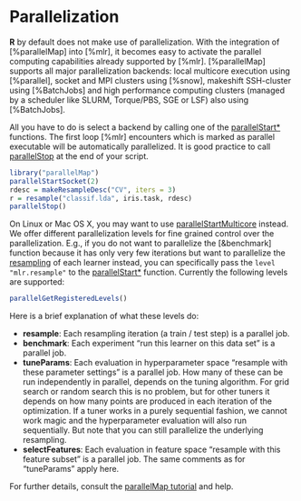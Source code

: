 # Parallelization

**R** by default does not make use of parallelization.
With the integration of [%parallelMap] into [%mlr], it becomes easy to activate the parallel computing capabilities already supported by [%mlr].
[%parallelMap] supports all major parallelization backends: local multicore execution using [%parallel], socket and MPI clusters using [%snow], makeshift SSH-cluster using [%BatchJobs] and high performance computing clusters (managed by a scheduler like SLURM, Torque/PBS, SGE or LSF) also using [%BatchJobs].

All you have to do is select a backend by calling one of the
[parallelStart*](&parallelMap::parallelStart) functions.
The first loop [%mlr] encounters which is marked as parallel executable will be automatically parallelized.
It is good practice to call [parallelStop](&parallelMap::parallelStop) at the end of your script.

```r
library("parallelMap")
parallelStartSocket(2)
rdesc = makeResampleDesc("CV", iters = 3)
r = resample("classif.lda", iris.task, rdesc)
parallelStop()
```

On Linux or Mac OS X, you may want to use
[parallelStartMulticore](&parallelMap::parallelStart) instead.
We offer different parallelization levels for fine grained control over the parallelization.
E.g., if you do not want to parallelize the [&benchmark] function because it has only very few iterations but want to parallelize the [resampling](&resample) of each learner instead,
you can specifically pass the ``level`` `"mlr.resample"` to the [parallelStart*](&parallelMap::parallelStart) function.
Currently the following levels are supported:
```r
parallelGetRegisteredLevels()
```

Here is a brief explanation of what these levels do:

* **resample**: Each resampling iteration (a train / test step) is a parallel job.
* **benchmark**: Each experiment "run this learner on this data set" is a parallel job.
* **tuneParams**: Each evaluation in hyperparameter space "resample with these parameter settings" is a parallel job.
  How many of these can be run independently in parallel, depends on the tuning algorithm.
  For grid search or random search this is
  no problem, but for other tuners it depends on how many points are produced in each iteration
  of the optimization. If a tuner works in a purely sequential fashion, we cannot work magic and the
  hyperparameter evaluation will also run sequentially. But note that you can still parallelize the
  underlying resampling.
* **selectFeatures**: Each evaluation in feature space "resample with this feature subset" is a parallel job.
  The same comments as for "tuneParams" apply here.

For further details, consult the
[parallelMap tutorial](https://github.com/berndbischl/parallelMap#parallelmap) and help.
